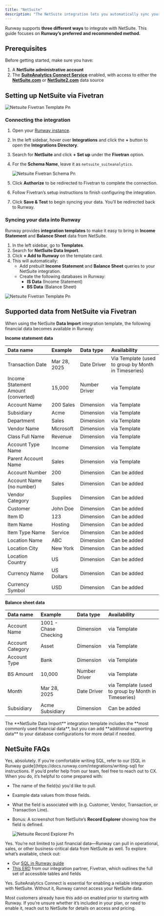 ```yaml
---
title: "NetSuite"
description: "The NetSuite integration lets you automatically sync your financial data with Runway, eliminating manual data entry and ensuring your actuals stay up to date. With this connection, your financial models always reflect the latest numbers from NetSuite."
---
```


Runway supports **three different ways** to integrate with NetSuite. This guide focuses on **Runway’s preferred and recommended method.**

## Prerequisites

Before getting started, make sure you have:

1. A **NetSuite administrative account**
2. The [**SuiteAnalytics Connect Service**](https://docs.oracle.com/en/cloud/saas/netsuite/ns-online-help/book_N748613.html) enabled, with access to either the [**NetSuite.com**](http://NetSuite.com) or [**NetSuite2.com**](http://NetSuite2.com) data source

## Setting up NetSuite via Fivetran

![Netsuite Fivetran Template Pn](/images/integrations/netsuite-fivetran-template.png)

### Connecting the integration

1. Open your [Runway instance](https://app.runway.com/).
2. In the left sidebar, hover over **Integrations** and click the **\+** button to open the **Integrations Directory**.
3. Search for **NetSuite** and click **\+ Set up** under the **Fivetran** option.
4. For the **Schema Name**, leave it as `netsuite_suiteanalytics`.

   ![Netsuite Fivetran Schema Pn](/images/integrations/netsuite-fivetran-schema.png)
5. Click **Authorize** to be redirected to Fivetran to complete the connection.
6. Follow Fivetran’s setup instructions to finish configuring the integration.
7. Click **Save & Test** to begin syncing your data. You’ll be redirected back to Runway.

### Syncing your data into Runway

Runway provides **integration templates** to make it easy to bring in **Income Statement** and **Balance Sheet** data from NetSuite.

1. In the left sidebar, go to **Templates**.
2. Search for **NetSuite Data Import**.
3. Click **\+ Add to Runway** on the template card.
4. This will automatically:
   - Add prebuilt **Income Statement** and **Balance Sheet** queries to your NetSuite integration.
   - Create the following databases in Runway:
     - **IS Data** (Income Statement)
     - **BS Data** (Balance Sheet)

![Netsuite Fivetran Template Pn](/images/integrations/netsuite-fivetran-template.png)

## Supported data from NetSuite via Fivetran

When using the NetSuite **Data Import** integration template, the following financial data becomes available in Runway:

**Income statement data**

| Data name                           | Example      | Data type     | Availability                                             |
| :---------------------------------- | :----------- | :------------ | :------------------------------------------------------- |
| Transaction Date                    | Mar 28, 2025 | Date Driver   | Via Template (used to group by Month in Timeseries) |
| Income Statement Amount (converted) | 15,000       | Number Driver | via Template                                             |
| Account Name                        | 200 Sales    | Dimension     | via Template                                             |
| Subsidiary                          | Acme         | Dimension     | via Template                                             |
| Department                          | Sales        | Dimension     | via Template                                             |
| Vendor Name                         | Microsoft    | Dimension     | via Template                                             |
| Class Full Name                     | Revenue      | Dimension     | via Template                                             |
| Account Type Name                   | Income       | Dimension     | via Template                                             |
| Parent Account Name                 | Sales        | Dimension     | via Template                                             |
| Account Number                      | 200          | Dimension     | Can be added                                             |
| Account Name (no number)            | Sales        | Dimension     | Can be added                                             |
| Vendor Category                     | Supplies     | Dimension     | Can be added                                             |
| Customer                            | John Doe     | Dimension     | Can be added                                             |
| Item ID                             | 123          | Dimension     | Can be added                                             |
| Item Name                           | Hosting      | Dimension     | Can be added                                             |
| Item Type Name                      | Service      | Dimension     | Can be added                                             |
| Location Name                       | ABC          | Dimension     | Can be added                                             |
| Location City                       | New York     | Dimension     | Can be added                                             |
| Location Country                    | US           | Dimension     | Can be added                                             |
| Currency Name                       | US Dollars   | Dimension     | Can be added                                             |
| Currency Symbol                     | USD          | Dimension     | Can be added                                             |

**Balance sheet data**

| Data name        | Example               | Data type     | Availability                                           |
| :--------------- | :-------------------- | :------------ | :----------------------------------------------------- |
| Account Name     | 1001 - Chase Checking | Dimension     | via Template                                           |
| Account Category | Asset                 | Dimension     | via Template                                           |
| Account Type     | Bank                  | Dimension     | via Template                                           |
| BS Amount        | 10,000                | Number Driver | via Template                                           |
| Month            | Mar 28, 2025          | Date Driver   | via Template (used to group by Month in Timeseries) |
| Subsidiary       | Acme Subsidiary       | Dimension     | Can be added                                           |

<Check>
  The **NetSuite Data Import** integration template includes the **most commonly used financial data**, but you can add **additional supporting data** to your database configurations for more detail if needed.
</Check>

## NetSuite FAQs

<Accordion title="Can you bring in custom columns, fields or lists from NetSuite?">
  Yes, absolutely. If you’re comfortable writing SQL, refer to our [SQL in Runway guide](https://docs.runway.com/integrations/writing-sql) for instructions. If you’d prefer help from our team, feel free to reach out to CX. When you do, it’s helpful to come prepared with:

  - The name of the field(s) you'd like to pull.
  - Example data values from those fields.
  - What the field is associated with (e.g. Customer, Vendor, Transaction, or Transaction Line).
  - Bonus: A screenshot from NetSuite’s **Record Explorer** showing how the field is defined.

    ![Netsuite Record Explorer Pn](/images/integrations/netsuite-record-explorer.png)
</Accordion>

<Accordion title="Can you bring in non-finance related data from NetSuite?">
  Yes. You’re not limited to just financial data—Runway can pull in operational, sales, or other business-critical data from NetSuite as well. To explore what’s available, check out:

  - Our [SQL in Runway guide](https://docs.runway.com/integrations/writing-sql)
  - [This ERD](https://fivetran.com/docs/connectors/applications/netsuite-suiteanalytics#schemainformation) from our integration partner, Fivetran, which outlines the full set of accessible tables and fields
</Accordion>

<Accordion title="Is SuiteAnalytics Connect required?">
  Yes. SuiteAnalytics Connect is essential for enabling a reliable integration with NetSuite. Without it, Runway cannot access your NetSuite data.

  Most customers already have this add-on enabled prior to starting with Runway. If you’re unsure whether it’s included in your plan, or need to enable it, reach out to NetSuite for details on access and pricing.
</Accordion>